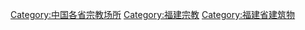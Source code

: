 [[Category:中国各省宗教场所|Category:中国各省宗教场所]]
[[Category:福建宗教|Category:福建宗教]]
[[Category:福建省建筑物|Category:福建省建筑物]]
